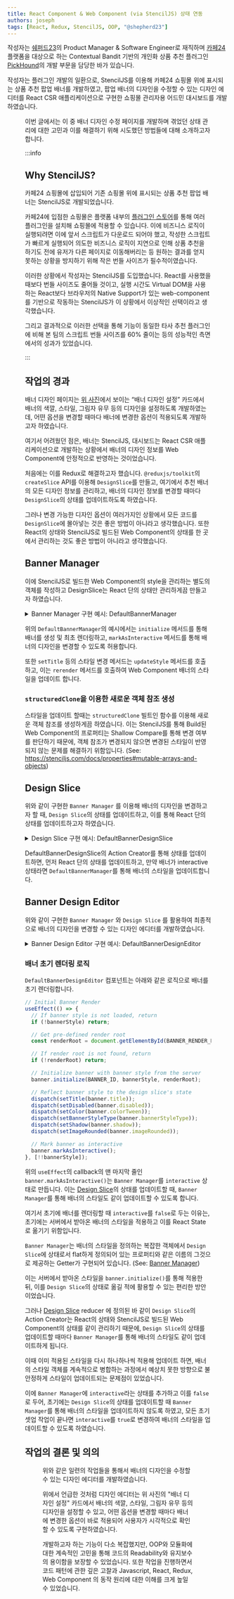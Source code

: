 ```yaml
---
title: React Component & Web Component (via StencilJS) 상태 연동
authors: joseph
tags: [React, Redux, StencilJS, OOP, "@shepherd23"]
---
```



작성자는 [쉐퍼드23](https://shepherd23.com)의 Product Manager & Software Engineer로 재직하며
[카페24](https://www.cafe24.com/) 플랫폼을 대상으로 하는 Contextual Bandit 기반의
개인화 상품 추천 플러그인 [PickHound](https://store.cafe24.com/kr/apps/17367)의 개발 부문을 담당한 바가 있습니다.

작성자는 플러그인 개발의 일환으로, StencilJS를 이용해 카페24 쇼핑몰 위에 표시되는 상품 추천 팝업 배너를 개발하였고, 팝업 배너의 디자인을 수정할 수 있는 디자인 에디터를 React CSR 애플리케이션으로 구현한 쇼핑몰 관리자용 어드민 대시보드를 개발하였습니다.

<Figure
  src={require("./banner-design-page.png").default}
  alt="Banner Design Page"
  caption="추천 배너 디자인 수정 페이지"
/>

이번 글에서는 이 중 배너 디자인 수정 페이지를 개발하며 겪었던 상태 관리에 대한 고민과 이를 해결하기 위해 시도했던 방법들에 대해 소개하고자 합니다.

<!-- truncate-->

:::info

## Why StencilJS?

카페24 쇼핑몰에 삽입되어 기존 쇼핑몰 위에 표시되는 상품 추천 팝업 배너는 StencilJS로 개발되었습니다.

카페24에 입점한 쇼핑몰은 플랫폼 내부의 [플러그인 스토어](https://store.cafe24.com/kr/apps)를 통해 여러 플러그인을 설치해 쇼핑몰에 적용할 수 있습니다. 이에 비즈니스 로직이 실행되려면 이에 앞서 스크립트가 다운로드 되어야 했고, 작성한 스크립트가 빠르게 실행되어 의도한 비즈니스 로직이 지연으로 인해 상품 추천을 하기도 전에 유저가 다른 페이지로 이동해버리는 등 원하는 결과를 얻지 못하는 상황을 방지하기 위해 작은 번들 사이즈가 필수적이였습니다.

이러한 상황에서 작성자는 StencilJS를 도입했습니다. React를 사용했을 때보다 번들 사이즈도 줄어들 것이고, 실행 시간도 Virtual DOM을 사용하는 React보다 브라우저의 Native Support가 있는 web-component를 기반으로 작동하는 StencilJS가 이 상황에서 이상적인 선택이라고 생각했습니다.

그리고 결과적으로 이러한 선택을 통해 기능이 동일한 타사 추천 플러그인에 비해 본 팀의 스크립트 번들 사이즈를 60% 줄이는 등의 성능적인 측면에서의 성과가 있었습니다.

:::

## 작업의 경과

배너 디자인 페이지는 [위 사진](#figure-banner-design-page)에서 보이는 “배너 디자인 설정” 카드에서 배너의 색깔, 스타일, 그림자 유무 등의 디자인을 설정하도록 개발하였는데, 어떤 옵션을 변경할 때마다 배너에 변경한 옵션이 적용되도록 개발하고자 하였습니다.

여기서 어려웠던 점은, 배너는 StencilJS, 대시보드는 React CSR 애플리케이션으로 개발하는 상황에서 배너의 디자인 정보를 Web Component에 안정적으로 반영하는 것이었습니다.

처음에는 이를 Redux로 해결하고자 했습니다. `@reduxjs/toolkit`의 `createSlice` API를 이용해 `DesignSlice`를 만들고, 여기에서 추천 배너의 모든 디자인 정보를 관리하고, 배너의 디자인 정보를 변경할 때마다 `DesignSlice`의 상태를 업데이트하도록 하였습니다.

그러나 변경 가능한 디자인 옵션이 여러가지인 상황에서 모든 코드를 `DesignSlice`에 몰아넣는 것은 좋은 방법이 아니라고 생각했습니다.
또한 React의 상태와 StencilJS로 빌드된 Web Component의 상태를 한 곳에서 관리하는 것도 좋은 방법이 아니라고 생각했습니다.

## Banner Manager

이에 StencilJS로 빌드한 Web Component의 style을 관리하는 별도의 객체를 작성하고 DesignSlice는 React 단의 상태만 관리하게끔 만들고자 하였습니다.

<details>
<summary>Banner Manager 구현 예시: DefaultBannerManager</summary>
<div markdown="1">

아래는 PickHound에서 제공하는 2가지 종류의 상품 추천 배너 중 모바일 쇼핑몰에 적용되는 배너의 디자인을 관리하는 `DefaultBannerManager`의 구현 예시입니다.

```ts
class DefaultBannerManager {
  // ==============================
  // Class properties...
  // ==============================
  private _id?: string;

  private _interactive?: boolean;

  private renderRoot?: HTMLElement;

  /** @description Banner's ID */
  private get id(): string {
    if (!this._id) throw new Error("Id not initialized");
    return this._id;
  }

  /** @description Indicates if the banner is attached to {@link renderRoot} */
  public get initialized(): boolean {
    return !!this._id && !!this.getInstance();
  }

  /** @description Indicates if manipulating the style is allowed */
  public get interactive(): boolean {
    return this.initialized && !!this._interactive;
  }

  public get instance(): HTMLDefaultBannerElement {
    const banner = this.getInstance();
    if (!banner) throw new Error("Banner not created or attached to the DOM");
    return banner;
  }

  // ==============================
  // Style properties...
  // ==============================

  public get style(): DefaultBannerStyle {
    return this.instance.dataStyle;
  }

  public get title(): string {
    if (!this.style?.title) throw new Error("Title not found");
    return this.style?.title;
  }

  // ==============================
  // More style property getters...
  // ==============================

  // ==============================
  // Class methods...
  // ==============================

  private render(bannerStyle: DefaultBannerStyle) {
    if (!this.renderRoot) throw new Error("Render root not initialized");
    this.renderRoot.querySelector(`#${this.id}`)?.remove();
    const banner = document.createElement(BannerType.default);
    banner.id = this.id;
    banner.editable = true;
    banner.dataProduct = bannerDummyData.at(0)!;
    banner.dataStyle = structuredClone(bannerStyle);
    this.renderRoot.appendChild(banner);
  }

  private rerender(bannerStyle: DefaultBannerStyle) {
    if (!this.renderRoot) throw new Error("Render root not initialized");
    const banner = this.getInstance();
    if (!banner) throw new Error("Banner not created or attached to the DOM");
    banner.dataStyle = structuredClone(bannerStyle);
  }

  public initialize(
    id: string,
    bannerStyle: DefaultBannerStyle,
    renderRoot: HTMLElement,
  ): HTMLDefaultBannerElement {
    // If already initialized, return the instance
    if (this.initialized) return this.instance;

    // Set render root and id
    this.renderRoot = renderRoot;
    this._id = id;

    // Register Custom Web Component if not registered
    if (!customElements.get(BannerType.default)) {
      defineCustomElementDefaultBanner();
    }

    // Render banner
    this.render(bannerStyle);

    // Return the instance
    return this.instance;
  }

  public markAsInteractive(): void {
    this._interactive = true;
  }

  private getInstance() {
    const banner = document.getElementById(this.id) as HTMLDefaultBannerElement;
    if (!banner) return null;
    return banner;
  }

  // ==============================
  // Style updaters...
  // ==============================

  private updateStyle(newStyle: DefaultBannerStyle) {
    if (!this.interactive)
      throw new Error("Can't update style when not interactive");
    this.rerender(newStyle);
  }

  public setTitle(title: string): void {
    const banner = this.instance;
    this.updateStyle({
      ...banner.dataStyle,
      title,
    });
  }

  // ==============================
  // More style property updaters...
  // ==============================
}
```

</div>
</details>

위의 `DefaultBannerManager`의 예시에서는 `initialize` 메서드를 통해 배너를 생성 및 최초 렌더링하고, `markAsInteractive` 메서드를 통해 배너의 디자인을 변경할 수 있도록 허용합니다.

또한 `setTitle` 등의 스타일 변경 메서드는 `updateStyle` 메서드를 호출하고, 이는 `rerender` 메서드를 호출하여 Web Component 배너의 스타일을 업데이트 합니다.

### `structuredClone`을 이용한 새로운 객체 참조 생성

스타일을 업데이트 할때는 `structuredClone` 빌트인 함수를 이용해 새로운 객체 참조를 생성하게끔 하였습니다. 이는 StencilJS를 통해 Build된 Web Component의 프로퍼티는 Shallow Compare를 통해 변경 여부를 판단하기 때문에, 객체 참조가 변경되지 않으면 변경된 스타일이 반영되지 않는 문제를 해결하기 위함입니다. (See: https://stenciljs.com/docs/properties#mutable-arrays-and-objects)

## Design Slice

위와 같이 구현한 `Banner Manager` 를 이용해 배너의 디자인을 변경하고자 할 때, `Design Slice`의 상태를 업데이트하고, 이를 통해 React 단의 상태를 업데이트하고자 하였습니다.

<details>
<summary>Design Slice 구현 예시: DefaultBannerDesignSlice</summary>
<div markdown="1">

아래는 PickHound에서 제공하는 2가지 종류의 상품 추천 배너 중 모바일 쇼핑몰에 적용되는 배너에 대한 상태를 관리하는 `DefaultBannerDesignSlice`의 구현 예시입니다.

```ts
interface State {
  // Banner instance
  banner: DefaultBannerManager;

  // Banner styles
  title: string;
  disabled: boolean;
  color: [string, string];
  // ==============================
  // More style properties...
  // ==============================
}

const initialState: State = {
  banner: new DefaultBannerManager(),
  title: "",
  disabled: false,
  color: undefined,
  // ==============================
  // More style properties...
  // ==============================
};

export const DefaultBannerDesignSlice = createSlice({
  name: "default-banner-design",
  initialState,
  reducers: {
    setTitle: (state, action: PayloadAction<State["title"]>) => {
      // Update state for react component
      state.title = action.payload;

      // Update banner state for stenciljs web component
      const banner = state.banner;
      if (banner.interactive && state.title.length !== 0) {
        banner.setTitle(title);
      }
    },
    setColor: (state, action: PayloadAction<State["color"]>) => {
      // Update state for react component
      state.color = action.payload;

      // Update banner state for stenciljs web component
      const banner = state.banner;
      if (banner.interactive && !!color) {
        banner.updateColorTween(color);
      }
    },
    // ==============================
    // More style updating reducers...
    // ==============================
  },
});

export const {
  // Action creators
} = DefaultBannerDesignSlice.actions;

export default DefaultBannerDesignSlice.reducer;
```

</div>
</details>

DefaultBannerDesignSlice의 Action Creator를 통해 상태를 업데이트하면, 먼저 React 단의 상태를 업데이트하고, 만약 배너가 interactive 상태라면 `DefaultBannerManager`를 통해 배너의 스타일을 업데이트합니다.

## Banner Design Editor

위와 같이 구현한 `Banner Manager` 와 `Design Slice` 를 활용하여 최종적으로 배너의 디자인을 변경할 수 있는 디자인 에디터를 개발하였습니다.

<details>
<summary>Banner Design Editor 구현 예시: DefaultBannerDesignEditor</summary>
<div markdown="1">

아래는 PickHound에서 제공하는 2가지 종류의 상품 추천 배너 중 모바일 쇼핑몰에 적용되는 배너의 디자인을 수정할 수 있는 `DefaultBannerDesignEditor`의 구현 예시입니다.

```tsx
const DefaultBannerDesignEditor: React.FC = () => {
  const metadata = useMetadata();
  const {
    data,
    error,
    isError,
    isLoading: mallDataLoading,
  } = useGetMallQuery(metadata ?? skipToken); // Provided by RTK Query

  const { updateBannerDesign, isLoading: updateBannerLoading } =
    useUpdateBannerDesign(); // Provided by RTK Query

  useErrorHandle(isError, error, true);

  const bannerStyle =
    data?.bannerStyle?.defaultBanner ??
    (isUIOnly() ? defaultBannerDefaultStyle : undefined);

  const design = useAppSelector((store) => store.design.defaultBannerDesign);
  const banner = design.banner;

  const dispatch = useAppDispatch();

  // Initial Banner Render
  useEffect(() => {
    // If banner style is not loaded, return
    if (!bannerStyle) return;

    // Get pre-defined render root
    const renderRoot = document.getElementById(BANNER_RENDER_ROOT_ID);

    // If render root is not found, return
    if (!renderRoot) return;

    // Initialize banner with banner style from the server
    banner.initialize(BANNER_ID, bannerStyle, renderRoot);

    // Reflect banner style to the design slice's state
    dispatch(setTitle(banner.title));
    dispatch(setDisabled(banner.disabled));
    dispatch(setColor(banner.colorTween));
    dispatch(setBannerStyleType(banner.bannerStyleType));
    dispatch(setShadow(banner.shadow));
    dispatch(setImageRounded(banner.imageRounded));

    // Mark banner as interactive
    banner.markAsInteractive();
  }, [!!bannerStyle]);

  const onColorChange = (newColor: Maybe<ColorKeys>, newHex: string | null) => {
    /* Event handler for color picker state change */
  };

  const onDisableChange = async (newDisabled: boolean) => {
    /* Event handler for disable toggle state change */
  };

  return (
    <Container className="my-2" fill>
      {/* ... JSX content */}
    </Container>
  );
};

export default DefaultBannerDesignEditor;
```

</div>
</details>

### 배너 초기 렌더링 로직

`DefaultBannerDesignEditor` 컴포넌트는 아래와 같은 로직으로 배너를 초기 렌더링합니다.

```ts
// Initial Banner Render
useEffect(() => {
  // If banner style is not loaded, return
  if (!bannerStyle) return;

  // Get pre-defined render root
  const renderRoot = document.getElementById(BANNER_RENDER_ROOT_ID);

  // If render root is not found, return
  if (!renderRoot) return;

  // Initialize banner with banner style from the server
  banner.initialize(BANNER_ID, bannerStyle, renderRoot);

  // Reflect banner style to the design slice's state
  dispatch(setTitle(banner.title));
  dispatch(setDisabled(banner.disabled));
  dispatch(setColor(banner.colorTween));
  dispatch(setBannerStyleType(banner.bannerStyleType));
  dispatch(setShadow(banner.shadow));
  dispatch(setImageRounded(banner.imageRounded));

  // Mark banner as interactive
  banner.markAsInteractive();
}, [!!bannerStyle]);
```

위의 `useEffect`의 callback의 맨 마지막 줄인 `banner.markAsInteractive()`는 `Banner Manager`를 `interactive` 상태로 만듭니다. 이는 [Design Slice](#design-slice)의 상태를 업데이트할 때, `Banner Manager`를 통해 배너의 스타일도 같이 업데이트할 수 있도록 합니다.

여기서 초기에 배너를 렌더링할 때 `interactive`를 `false`로 두는 이유는, 초기에는 서버에서 받아온 배너의 스타일을 적용하고 이를 React State로 옮기기 위함입니다.

`Banner Manager`는 배너의 스타일을 정의하는 복잡한 객체에서 `Design Slice`에 상태로서 flat하게 정의되어 있는 프로퍼티와 같은 이름의 그것으로 제공하는 Getter가 구현되어 있습니다. (See: [Banner Manager](#banner-manager))

이는 서버에서 받아온 스타일을 `banner.initialize()`를 통해 적용한 뒤, 이를 `Design Slice`의 상태로 옮길 적에 활용할 수 있는 편리한 방안이었습니다.

그러나 [Design Slice](#design-slice) reducer 에 정의된 바 같이 `Design Slice`의 Action Creator는 React의 상태와 StencilJS로 빌드된 Web Component의 상태를 같이 관리하기 때문에, `Design Slice`의 상태를 업데이트할 때마다 `Banner Manager`를 통해 배너의 스타일도 같이 업데이트하게 됩니다.

이때 이미 적용된 스타일을 다시 하나하나씩 적용해 업데이트 하면, 배너의 스타일 객체를 계속적으로 병합하는 과정에서 예상치 못한 방향으로 불안정하게 스타일이 업데이트되는 문제점이 있었습니다.

이에 `Banner Manager`에 `interactive`라는 상태를 추가하고 이를 `false`로 두어, 초기에는 `Design Slice`의 상태를 업데이트할 때 `Banner Manager`를 통해 배너의 스타일을 업데이트하지 않도록 하였고, 모든 초기 셋업 작업이 끝나면 `interactive`를 `true`로 변경하여 배너의 스타일을 업데이트할 수 있도록 하였습니다.

## 작업의 결론 및 의의

<Figure
  src={require("./banner-design-page.png").default}
  alt="Banner Design Page"
  caption="추천 배너 디자인 수정 페이지"
/>

위와 같은 일련의 작업들을 통해서 배너의 디자인을 수정할 수 있는 디자인 에디터를 개발하였습니다.

위에서 언급한 것처럼 디자인 에디터는 위 사진의 "배너 디자인 설정" 카드에서 배너의 색깔, 스타일, 그림자 유무 등의 디자인을 설정할 수 있고, 어떤 옵션을 변경할 때마다 배너에 변경한 옵션이 바로 적용되어 사용자가 시각적으로 확인할 수 있도록 구현하였습니다.

개발하고자 하는 기능이 다소 복잡했지만, OOP와 모듈화에 대한 계속적인 고민을 통해 코드의 Readability와 유지보수의 용이함을 보장할 수 있었습니다. 또한 작업을 진행하면서 코드 패턴에 관한 깊은 고찰과 Javascript, React, Redux, Web Component 의 동작 원리에 대한 이해를 크게 높일 수 있었습니다.
